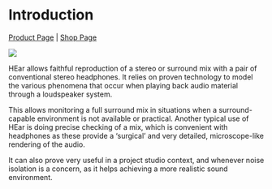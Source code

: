 # Introduction
[Product Page](https://www.flux.audio/project/ircam-hear/) 
| [Shop Page](https://shop.flux.audio/en_US/products/ircam-hear)

![](include/hear_00.jpg)

HEar allows faithful reproduction of a stereo or surround mix with a pair of conventional stereo headphones. It relies on
proven technology to model the various phenomena that occur when playing back audio material through a loudspeaker
system.  

This allows monitoring a full surround mix in situations when a surround-capable environment is not available or practical.
Another typical use of HEar is doing precise checking of a mix, which is convenient with headphones as these provide a
'surgical' and very detailed, microscope-like rendering of the audio.  

It can also prove very useful in a project studio context, and whenever noise isolation is a concern, as it helps achieving a
more realistic sound environment.
